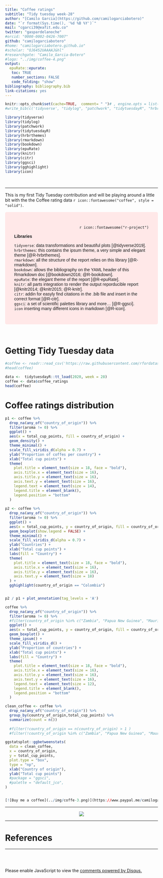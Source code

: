```yaml
---
title: "Coffee ratings"
subtitle: "Tidy tuesday week-28"
author: "[Camilo Garcia](https://github.com/camilogarciabotero)"
date: "`r format(Sys.time(), '%d %B %Y')`"
mail: "cgarci39@eafit.edu.co"
twitter: "gaspardelanoche"
#orcid: "0000-0002-0426-7007"
github: "camilogarciabotero"
#home: "camilogarciabotero.github.io"
#scholar: "OJ6452UAAAAJ&hl"
#researchgate: "Camilo_Garcia-Botero"
#logo: "../img/coffee-4.png"
output:
  epuRate::epurate:
   toc: TRUE
   number_sections: FALSE
   code_folding: "show"
bibliography: bibliography.bib
link-citations: yes
---
```


```r
knitr::opts_chunk$set(cache=TRUE,  comment= " ")# , engine.opts = list(zsh="-i")) #, engine.opts = list(zsh="source ~/.zprofile"))#, engine.path = list()) #str(knitr::opts_chunk$get())
#write_bib(c('tidyverse', "tidylog", "patchwork", "tidytuesdayR", "hrbrthemes", "rmarkdown", "bookdown", "epuRate", "knitr", "citr", "ggsci", "gghighlight", "icon"))
```



```r
library(tidyverse) 
library(tidylog)
library(patchwork)
library(tidytuesdayR)
library(hrbrthemes)
library(rmarkdown)
library(bookdown)
library(epuRate)
library(knitr)
library(citr)
library(ggsci) 
library(gghighlight)
library(icon) 
```

<br>

***

This is my first Tidy Tuesday contribution and will be playing around a little bit with the the Coffee rating data `r icon::fontawesome("coffee", style = "solid")`.

<style>
div.red { background-color:#FFE8E8; border-radius: 5px; padding: 30px; } 
div.red p { font-family: Verdana, Geneva, sans-serif; }
</style>
<div class = "red">
<p style="text-align:right">`r icon::fontawesome("r-project")`</p>
**Libraries**
  
  `tidyverse`: data transformations and beautiful plots [@tidyverse2019].<br>
  `hrbrthemes`: this contains the ipsum theme, a very simple and elegant theme [@R-hrbrthemes].<br>
  `rmarkdown`: all the structure of the report relies on this library [@R-rmarkdown].<br>
  `bookdown`: allows the bibliography on the YAML header of this Rmarkdown doc [@bookdown2016; @R-bookdown].<br>
  `epuRate`: the elegant theme of the report [@R-epuRate].<br>
  `knitr`: all parts integration to render the output reporducible report [@knitr2014; @knitr2015; @R-knitr].<br>
  `citr`: addin for easyly find citations in the .bib file and insert in the correct format [@R-citr].<br>
  `ggsci`: a set of scientific palettes library and more... [@R-ggsci].<br>
  `icon` inserting many different icons in markdown [@R-icon].
  
</div>
<br>



# Getting Tidy Tuesday data

```r
#coffee <- readr::read_csv('https://raw.githubusercontent.com/rfordatascience/tidytuesday/master/data/2020/2020-07-07/coffee_ratings.csv')
#head(coffee)
```


```r

data <-  tidytuesdayR::tt_load(2020, week = 28)
coffee <- data$coffee_ratings
head(coffee)

```

# Coffee ratings distribution

```r
p1 <- coffee %>% 
  drop_na(any_of("country_of_origin")) %>%
  filter(aroma != 0) %>% 
  ggplot() +
  aes(x = total_cup_points, fill = country_of_origin) +
  geom_density() +
  theme_minimal() +
  scale_fill_viridis_d(alpha = 0.7) +
  ylab("Proportion of coffes per country") +
  xlab("Total cup points") +
  theme(
    plot.title = element_text(size = 18, face = "bold"),
    axis.title.x = element_text(size = 16),
    axis.title.y = element_text(size = 16),
    axis.text.y = element_text(size = 16),
    legend.text = element_text(size = 14),
    legend.title = element_blank(),
    legend.position = "bottom"
  ) 
  
p2 <- coffee %>% 
  drop_na(any_of("country_of_origin")) %>%
  filter(aroma != 0) %>% 
  ggplot() +
  aes(x = total_cup_points, y = country_of_origin, fill = country_of_origin) +
  geom_boxplot(show.legend = FALSE) +
  theme_minimal() +
  scale_fill_viridis_d(alpha = 0.7) +
  ylab("Countries") +
  xlab("Total cup points") +
  labs(fill = "Country") +
  theme(
    plot.title = element_text(size = 18, face = "bold"),
    axis.title.x = element_text(size = 16),
    axis.title.y = element_text(size = 16),
    axis.text.y = element_text(size = 18)
  ) +
  gghighlight(country_of_origin == "Colombia")


p2 / p1 + plot_annotation(tag_levels = 'A')

```


```r

coffee %>% 
  drop_na(any_of("country_of_origin")) %>%
  filter(aroma != 0) %>% 
  #filter(country_of_origin %in% c("Zambia", "Papua New Guinea", "Mauritius", "Rwanda", "Cote d?Ivore", "Japan")) %>% 
  ggplot() +
  aes(x = total_cup_points, y = country_of_origin, fill = country_of_origin) +
  geom_boxplot() +
  theme_ipsum() +
  scale_fill_viridis_d() +
  ylab("Proportion of countries") +
  xlab("Total cup points") +
  labs(fill = "Country") +
  theme(
    plot.title = element_text(size = 18, face = "bold"),
    axis.title.x = element_text(size = 16),
    axis.title.y = element_text(size = 16),
    axis.text.y = element_text(size = 16),
    legend.text = element_text(size = 12),
    legend.title = element_blank(),
    legend.position = "bottom"
  )

```



```r

clean_coffee <- coffee %>% 
  drop_na(any_of("country_of_origin")) %>%
  group_by(country_of_origin,total_cup_points) %>% 
  summarize(count = n())
  
  #filter(!country_of_origin == n(country_of_origin) > 1 )
  #filter(!country_of_origin %in% c("Zambia", "Papua New Guinea", "Mauritius", "Rwanda", "Cote d?Ivore", "Japan"))

ggstatsplot::ggbetweenstats(
  data = clean_coffee,
  x = country_of_origin,
  y = total_cup_points,
  plot.type = "box",
  type = "np",
  xlab("Country of origin"),
  ylab("Total cup points")
  #package = "ggsci",
  #palette = "default_jco",
)


[![Buy me a coffee](../img/coffe-3.png)](https://www.paypal.me/camilogarciabotero)
```


***

<div> 
  <p align="center">
    <a href="https://www.paypal.me/camilogarciabotero">
      <img src="img/coffe-3.png" />
    </a>
  </p>			  
</div>


***

# References

***
<br><br>

<div id="disqus_thread"></div>
<script>

/**
*  RECOMMENDED CONFIGURATION VARIABLES: EDIT AND UNCOMMENT THE SECTION BELOW TO INSERT DYNAMIC VALUES FROM YOUR PLATFORM OR CMS.
*  LEARN WHY DEFINING THESE VARIABLES IS IMPORTANT: https://disqus.com/admin/universalcode/#configuration-variables*/
/*
var disqus_config = function () {
this.page.url = PAGE_URL;  // Replace PAGE_URL with your page's canonical URL variable
this.page.identifier = PAGE_IDENTIFIER; // Replace PAGE_IDENTIFIER with your page's unique identifier variable
};
*/
(function() { // DON'T EDIT BELOW THIS LINE
var d = document, s = d.createElement('script');
s.src = 'https://camilogarciabotero-github-io.disqus.com/embed.js';
s.setAttribute('data-timestamp', +new Date());
(d.head || d.body).appendChild(s);
})();
</script>
<noscript>Please enable JavaScript to view the <a href="https://disqus.com/?ref_noscript">comments powered by Disqus.</a></noscript>






